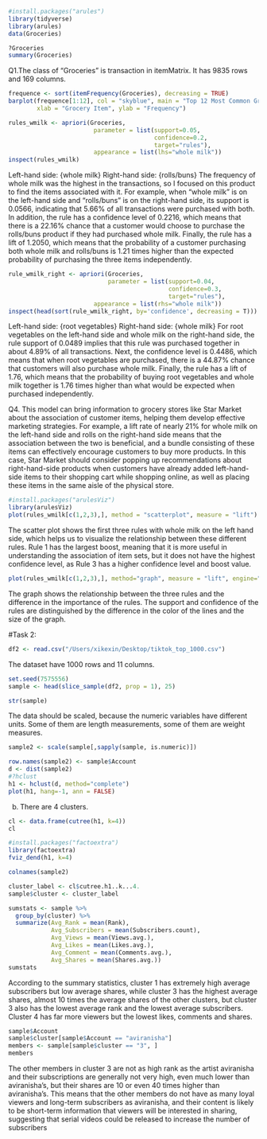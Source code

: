 ```r
#install.packages("arules")
library(tidyverse)
library(arules)
data(Groceries)
```
```r
?Groceries
summary(Groceries)
```
Q1.The class of "Groceries" is transaction in itemMatrix. It has 9835 rows and 169 columns. 
```r
frequence <- sort(itemFrequency(Groceries), decreasing = TRUE)
barplot(frequence[1:12], col = "skyblue", main = "Top 12 Most Common Grocery Items",
        xlab = "Grocery Item", ylab = "Frequency")
```
```r
rules_wmilk <- apriori(Groceries,
                        parameter = list(support=0.05,
                                         confidence=0.2,
                                         target="rules"),
                        appearance = list(lhs="whole milk"))
inspect(rules_wmilk)
```
Left-hand side: {whole milk}
Right-hand side: {rolls/buns}
The frequency of whole milk was the highest in the transactions, so I focused on this product to find the items associated with it. For example, when "whole milk" is on the left-hand side and "rolls/buns" is on the right-hand side, its support is 0.0566, indicating that 5.66% of all transactions were purchased with both. In addition, the rule has a confidence level of 0.2216, which means that there is a 22.16% chance that a customer would choose to purchase the rolls/buns product if they had purchased whole milk. Finally, the rule has a lift of 1.2050, which means that the probability of a customer purchasing both whole milk and rolls/buns is 1.21 times higher than the expected probability of purchasing the three items independently.
```r
rule_wmilk_right <- apriori(Groceries, 
                            parameter = list(support=0.04, 
                                             confidence=0.3,
                                             target="rules"),
                        appearance = list(rhs="whole milk"))
inspect(head(sort(rule_wmilk_right, by='confidence', decreasing = T)))
```
Left-hand side: {root vegetables}
Right-hand side: {whole milk}
For root vegetables on the left-hand side and whole milk on the right-hand side, the rule support of 0.0489 implies that this rule was purchased together in about 4.89% of all transactions. Next, the confidence level is 0.4486, which means that when root vegetables are purchased, there is a 44.87% chance that customers will also purchase whole milk. Finally, the rule has a lift of 1.76, which means that the probability of buying root vegetables and whole milk together is 1.76 times higher than what would be expected when purchased independently.

Q4. 
This model can bring information to grocery stores like Star Market about the association of customer items, helping them develop effective marketing strategies. For example, a lift rate of nearly 21% for whole milk on the left-hand side and rolls on the right-hand side means that the association between the two is beneficial, and a bundle consisting of these items can effectively encourage customers to buy more products. In this case, Star Market should consider popping up recommendations about right-hand-side products when customers have already added left-hand-side items to their shopping cart while shopping online, as well as placing these items in the same aisle of the physical store.

```r
#install.packages("arulesViz")
library(arulesViz)
plot(rules_wmilk[c(1,2,3),], method = "scatterplot", measure = "lift")
```
The scatter plot shows the first three rules with whole milk on the left hand side, which helps us to visualize the relationship between these different rules. Rule 1 has the largest boost, meaning that it is more useful in understanding the association of item sets, but it does not have the highest confidence level, as Rule 3 has a higher confidence level and boost value.
```r
plot(rules_wmilk[c(1,2,3),], method="graph", measure = "lift", engine="htmlwidget")
```
The graph shows the relationship between the three rules and the difference in the importance of the rules. The support and confidence of the rules are distinguished by the difference in the color of the lines and the size of the graph.

#Task 2:
```r
df2 <- read.csv("/Users/xikexin/Desktop/tiktok_top_1000.csv")
```
The dataset have 1000 rows and 11 columns. 
```r
set.seed(7575556)
sample <- head(slice_sample(df2, prop = 1), 25)
```
```r
str(sample)
```
The data should be scaled, because the numeric variables have different units. Some of them are length measurements, some of them are weight measures. 
```r
sample2 <- scale(sample[,sapply(sample, is.numeric)])
```
```r
row.names(sample2) <- sample$Account
d <- dist(sample2)
#?hclust
h1 <- hclust(d, method="complete") 
plot(h1, hang=-1, ann = FALSE)
```
b) There are 4 clusters. 
```r
cl <- data.frame(cutree(h1, k=4))
cl
```
```r
#install.packages("factoextra")
library(factoextra)
fviz_dend(h1, k=4)
```
```r
colnames(sample2)
```
```r
cluster_label <- cl$cutree.h1..k...4.
sample$cluster <- cluster_label

sumstats <- sample %>%
  group_by(cluster) %>%
  summarize(Avg_Rank = mean(Rank),
            Avg_Subscribers = mean(Subscribers.count),
            Avg_Views = mean(Views.avg.),
            Avg_Likes = mean(Likes.avg.),
            Avg_Comment = mean(Comments.avg.),
            Avg_Shares = mean(Shares.avg.))
sumstats
```
According to the summary statistics, cluster 1 has extremely high average subscribers but low average shares, while cluster 3 has the highest average shares, almost 10 times the average shares of the other clusters, but cluster 3 also has the lowest average rank and the lowest average subscribers. Cluster 4 has far more viewers but the lowest likes, comments and shares.
```r
sample$Account
sample$cluster[sample$Account == "aviranisha"]
members <- sample[sample$cluster == "3", ]
members
```
The other members in cluster 3 are not as high rank as the artist aviranisha and their subscriptions are generally not very high, even much lower than aviranisha's, but their shares are 10 or even 40 times higher than aviranisha's. This means that the other members do not have as many loyal viewers and long-term subscribers as aviranisha, and their content is likely to be short-term information that viewers will be interested in sharing, suggesting that serial videos could be released to increase the number of subscribers
